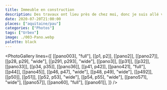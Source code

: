 ```yaml
---
title: Immeuble en construction
description: Des travaux ont lieu près de chez moi, donc je suis allé visiter le chantier pour profiter de l'ambiance.
date: 2020-07-20T21:00:00
places: ["aquitaine/pau"]
categories: ["Photos"]
tags: ["Urbex"]
image: ./003-Pano.webp
palette: black
---
```



<PhotoGallery
	lines={[
		[[pano003], "full"],
		[[p1, p2]],
		[[pano2]],
		[[pano27]],
		[[p28, p29], "wide"],
		[[p291, p293], "wide"],
		[[pano3]],
		[[p31]],
		[[p32]],
		[[pano33]],
		[[p34, p35]],
		[[pano36]],
		[[p41, p42]],
		[[pano421], "full"],
		[[p44]],
		[[pano45]],
		[[p46, p47], "wide"],
		[[p48, p49], "wide"],
		[[p492]],
		[[p50]],
		[[p51]],
		[[p52, p53], "wide"],
		[[p54, p55], "wide"],
		[[pano571], "wide"],
		[[pano57]],
		[[pano60], "full"],
		[[pano61]],
	]}
/>
